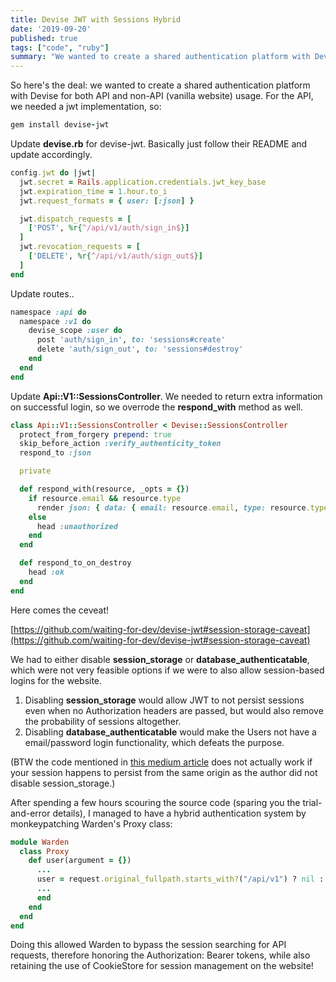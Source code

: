 ```yaml
---
title: Devise JWT with Sessions Hybrid
date: '2019-09-20'
published: true
tags: ["code", "ruby"]
summary: "We wanted to create a shared authentication platform with Devise for both API and non-API (vanilla website) usage."
---
```

So here's the deal: we wanted to create a shared authentication platform with Devise for both API and non-API (vanilla website) usage.
For the API, we needed a jwt implementation, so:

```ruby
gem install devise-jwt
```
Update **devise.rb** for devise-jwt. Basically just follow their README and update accordingly.

```ruby
config.jwt do |jwt|
  jwt.secret = Rails.application.credentials.jwt_key_base
  jwt.expiration_time = 1.hour.to_i
  jwt.request_formats = { user: [:json] }

  jwt.dispatch_requests = [
    ['POST', %r{^/api/v1/auth/sign_in$}]
  ]
  jwt.revocation_requests = [
    ['DELETE', %r{^/api/v1/auth/sign_out$}]
  ]
end
```

Update routes..

```ruby
namespace :api do
  namespace :v1 do
    devise_scope :user do
      post 'auth/sign_in', to: 'sessions#create'
      delete 'auth/sign_out', to: 'sessions#destroy'
    end
  end
end
```


Update **Api::V1::SessionsController**. We needed to return extra information on successful login, so we overrode the **respond_with** method as well.
```ruby
class Api::V1::SessionsController < Devise::SessionsController
  protect_from_forgery prepend: true
  skip_before_action :verify_authenticity_token
  respond_to :json

  private

  def respond_with(resource, _opts = {})
    if resource.email && resource.type
      render json: { data: { email: resource.email, type: resource.type.downcase } }
    else
      head :unauthorized
    end
  end

  def respond_to_on_destroy
    head :ok
  end
end
```


Here comes the ceveat!

[https://github.com/waiting-for-dev/devise-jwt#session-storage-caveat](https://github.com/waiting-for-dev/devise-jwt#session-storage-caveat)

We had to either disable **session_storage** or **database_authenticatable**, which were not very feasible options if we were to also allow session-based logins for the website.

1. Disabling **session_storage** would allow JWT to not persist sessions even when no Authorization headers are passed, but would also remove the probability of sessions altogether.
2. Disabling **database_authenticatable** would make the Users not have a email/password login functionality, which defeats the purpose.

(BTW the code mentioned in [this medium article](https://medium.com/@brentkearney/json-web-token-jwt-and-html-logins-with-devise-and-ruby-on-rails-5-9d5e8195193d) does not actually work if your session happens to persist from the same origin as the author did not disable session_storage.)

After spending a few hours scouring the source code (sparing you the trial-and-error details), I managed to have a hybrid authentication system by monkeypatching Warden's Proxy class:

```ruby
module Warden
  class Proxy
    def user(argument = {})
      ...
      user = request.original_fullpath.starts_with?("/api/v1") ? nil : session_serializer.fetch(scope)
      ...
      end
    end
  end
end
```

Doing this allowed Warden to bypass the session searching for API requests, therefore honoring the Authorization: Bearer tokens,
while also retaining the use of CookieStore for session management on the website!
